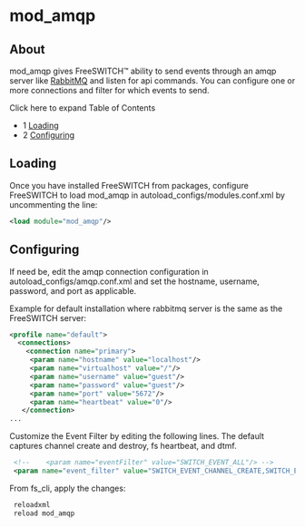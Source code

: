 
# mod_amqp 

 

## About

mod\_amqp gives FreeSWITCH™ ability to send events through an amqp server like [RabbitMQ](https://www.rabbitmq.com/) and listen for api commands. You can configure one or more connections and filter for which events to send.

Click here to expand Table of Contents

* 1 [Loading](#loading)
* 2 [Configuring](#configuring)

## Loading

Once you have installed FreeSWITCH from packages, configure FreeSWITCH to load mod\_amqp in autoload\_configs/modules.conf.xml by uncommenting the line:

```xml
<load module="mod_amqp"/>
```

## Configuring

If need be, edit the amqp connection configuration in autoload\_configs/amqp.conf.xml and set the hostname, username, password, and port as applicable.

Example for default installation where rabbitmq server is the same as the FreeSWITCH server:

```xml
<profile name="default">
  <connections>
    <connection name="primary">
     <param name="hostname" value="localhost"/>
     <param name="virtualhost" value="/"/>
     <param name="username" value="guest"/>
     <param name="password" value="guest"/>
     <param name="port" value="5672"/>
     <param name="heartbeat" value="0"/>
   </connection>
...
```

Customize the Event Filter by editing the following lines. The default captures channel create and destroy, fs heartbeat, and dtmf.

```xml
 <!--    <param name="eventFilter" value="SWITCH_EVENT_ALL"/> -->
 <param name="event_filter" value="SWITCH_EVENT_CHANNEL_CREATE,SWITCH_EVENT_CHANNEL_DESTROY,SWITCH_EVENT_HEARTBEAT,SWITCH_EVENT_DTMF"/>
```

From fs\_cli, apply the changes:

```xml
 reloadxml
 reload mod_amqp
```


